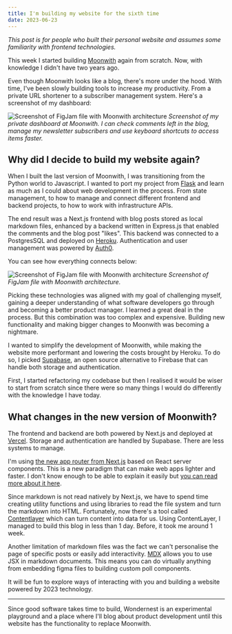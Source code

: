 ```yaml
---
title: I'm building my website for the sixth time
date: 2023-06-23
---
```


*This post is for people who built their personal website and assumes some familiarity with frontend technologies.*

This week I started building [Moonwith](https://moonwith.com/) again from scratch. Now, with knowledge I didn't have two years ago.

Even though Moonwith looks like a blog, there's more under the hood. With time, I've been slowly building tools to increase my productivity. From a private URL shortener to a subscriber management system. Here's a screenshot of my dashboard:

![Screenshot of FigJam file with Moonwith architecture ](/moonadmin2.png)
*Screenshot of my private dashboard at Moonwith. I can check comments left in the blog, manage my newsletter subscribers and use keyboard shortcuts to access items faster.*

## Why did I decide to build my website again?
When I built the last version of Moonwith, I was transitioning from the Python world to Javascript. I wanted to port my project from [Flask](https://flask.palletsprojects.com/en/2.3.x/) and learn as much as I could about web development in the process. From state management, to how to manage and connect different frontend and backend projects, to how to work with infrastructure APIs.

The end result was a Next.js frontend with blog posts stored as local markdown files, enhanced by a backend written in Express.js that enabled the comments and the blog post "likes". This backend was connected to a PostgresSQL and deployed on [Heroku](https://heroku.com/). Authentication and user management was powered by [Auth0](https://auth0.com/).

You can see how everything connects below:

![Screenshot of FigJam file with Moonwith architecture ](/moonwith.png)
*Screenshot of FigJam file with Moonwith architecture.*

Picking these technologies was aligned with my goal of challenging myself, gaining a deeper understanding of what software developers go through and becoming a better product manager. I learned a great deal in the process. But this combination was too complex and expensive. Building new functionality and making bigger changes to Moonwith was becoming a nightmare.

I wanted to simplify the development of Moonwith, while making the website more performant and lowering the costs brought by Heroku. To do so, I picked [Supabase](https://supabase.com/), an open source alternative to Firebase that can handle both storage and authentication.

First, I started refactoring my codebase but then I realised it would be wiser to start from scratch since there were so many things I would do differently with the knowledge I have today.

 ## What changes in the new version of Moonwith?

The frontend and backend are both powered by Next.js and deployed at [Vercel](https://vercel.com/). Storage and authentication are handled by Supabase. There are less systems to manage.

I'm using [the new app router from Next.js](https://nextjs.org/docs/app) based on React server components. This is a new paradigm that can make web apps lighter and faster. I don't know enough to be able to explain it easily but [you can read more about it here](https://adhithiravi.medium.com/what-are-server-components-and-client-components-in-react-18-and-next-js-13-6f869c0c66b0).

Since markdown is not read natively by Next.js, we have to spend time creating utility  functions and using libraries to read the file system and turn the markdown into HTML. Fortunately, now there's a tool called [Contentlayer](https://www.contentlayer.dev/) which can turn content into data for us. Using ContentLayer, I managed to build this blog in less than 1 day. Before, it took me around 1 week.

Another limitation of markdown files was the fact we can't personalise the page of specific posts or easily add interactivity. [MDX](https://mdxjs.com/) allows you to use JSX in markdown documents. This means you can do virtually anything from embedding figma files to building custom poll components.

It will be fun to explore ways of interacting with you and building a website powered by 2023 technology.

---



Since good software takes time to build, Wondernest is an experimental playground and a place where I'll blog about product development until this website has the functionality to replace Moonwith.